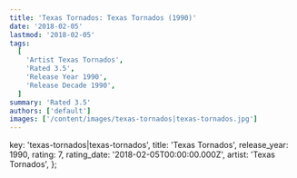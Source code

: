 ```yaml
---
title: 'Texas Tornados: Texas Tornados (1990)'
date: '2018-02-05'
lastmod: '2018-02-05'
tags:
  [
    'Artist Texas Tornados',
    'Rated 3.5',
    'Release Year 1990',
    'Release Decade 1990',
  ]
summary: 'Rated 3.5'
authors: ['default']
images: ['/content/images/texas-tornados|texas-tornados.jpg']
---
```


  key: 'texas-tornados|texas-tornados',
  title: 'Texas Tornados',
  release_year: 1990,
  rating: 7,
  rating_date: '2018-02-05T00:00:00.000Z',
  artist: 'Texas Tornados',
};

<MusicRating data={data} />
